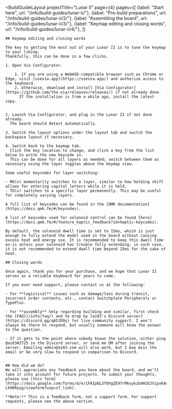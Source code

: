 ---
---


<BuildGuideLayout 
	projectTitle="Lunar II"
  page={4}
  pages={[
    {label: "Start here", url: "/info/build-guides/lunar-ii/"},
    {label: "Pre-build preparations", url: "/info/build-guides/lunar-ii/2/"},
    {label: "Assembling the board", url: "/info/build-guides/lunar-ii/3/"},
    {label: "Keymap editing and closing words", url: "/info/build-guides/lunar-ii/4/"},
  ]}
>

  <AltMarkdownRenderer>

    ## Keymap editing and closing words

    The key to getting the most out of your Lunar II is to tune the keymap to your liking.  
    Thankfully, this can be done in a few clicks.  
      
    1. Open Via Configurator.

        1. If you are using a WebHID-compatible browser such as Chrome or Edge, visit [usevia.app](https://usevia.app/) and authorize access to the keyboard.
        2. Otherwise, download and install [Via Configurator](https://github.com/the-via/releases/releases/) if not already done.  
          If the installation is from a while ago, install the latest copy.  


    2. Launch Via Configurator, and plug in the Lunar II if not done already.  
      The board should detect automatically.

    3. Switch the layout options under the layout tab and switch the backspace layout if necessary.

    4. Switch back to the keymap tab.  
      Click the key location to change, and click a key from the list below to write the new keycode in.  
      This can be done for all layers as needed; switch between them as necessary using the layer toggles above the keymap view.  

    Some useful keycodes for layer switching:  

    - MO(x) momentarily switches to a layer, similar to how holding shift allows for entering capital letters while it is held.
    - TO(x) switches to a specific layer permanently. This may be useful for completely varying layers.
    
    A full list of keycodes can be found in the [QMK documentation](https://docs.qmk.fm/#/keycodes).

    A list of keycodes used for solenoid control can be found [here](https://docs.qmk.fm/#/feature_haptic_feedback?id=haptic-keycodes).

    By default, the solenoid dwell time is set to 15ms, which is just enough to fully extend the model used in the board without causing excess heat and energy use. It is recommended to keep this dwell time as-is unless your solenoid has trouble fully extending; in such case, it is not recommended to extend dwell time beyond 25ms for the sake of heat.

    ## Closing words

    Once again, thank you for your purchase, and we hope that Lunar II serves as a reliable keyboard for years to come.  

    If you ever need support, please contact us at the following:  

    - For **logistical** issues such as damage/loss during transit, incorrect order contents, etc., contact Switchplate Peripherals or TypePlus. 

    - For **assembly** help regarding building and similar, first check the [FAQ](/info/faq/) and to drop by [ai03's Discord server](https://discord.gg/qA5JD9y) for live community support. I won't always be there to respond, but usually someone will know the answer to the question.

    - If it gets to the point where nobody knows the solution, either ping @ai03#2725 in the Discord server, or send me DM after joining the server. Emailing admin@ai03.com will also work, but I may miss the email or be very slow to respond in comparison to Discord.
    
    
    ## How did we do?
    We will appreciate any feedback you have about the board, and we'll take it into account for future projects. To submit your thoughts, please use [this form](https://docs.google.com/forms/d/e/1FAIpQLSf8VgZE97rMkuykzbdH2GJVipxKAoK_VFXMZ5agQ-Lk96Ryyg/viewform?usp=sf_link).  

    **Note:** This is a feedback form, not a support form. For support requests, please see the above section.
    
    
  </AltMarkdownRenderer>
			
</BuildGuideLayout>



